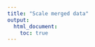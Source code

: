 ```yaml
---
title: "Scale merged data"
output:
  html_document:
    toc: true
---
```


<!--
image dir /images/merging_data/scale_merged_data
-->
